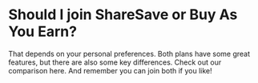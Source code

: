 # Should I join ShareSave or Buy As You Earn?

That depends on your personal preferences. Both plans have some great features, but there are also some key differences. Check out our comparison here. And remember you can join both if you like!